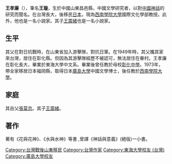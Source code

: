 '''王孝廉'''（{{bd|1942年||||}}），筆名'''王璇'''，生於中國山東昌邑縣，中國文學研究者，以對[[中國神話|中國神話]]的研究而聞名。在台灣長大，後移民[[日本|日本]]，現為[[西南學院大學|西南學院大學]]國際文化學部教授。此外，他也是一名小說家。其子[[王震緒|王震緒]]也是一名小說家。

==生平==
其父在對日抗戰時，在山東省加入游擊隊，對抗日軍。在1949年時，其父攜其家來台灣，居住在彰化縣。但因為其游擊隊經歷不被認可，無法居住在眷村。王孝廉在彰化長大，畢業於東海大學中文系。畢業後曾任教於母校[[彰化中學|彰化中學]]。1973年，帶全家移居日本福岡縣，取得日本[[廣島大學|廣島大學]]中國文學博士，後任教於[[西南學院大學|西南學院大學]]。

==家庭==
其岳父[[張莫京|張莫京]]。其子[[王震緒|王震緒]]。
==著作==
著有《花與花神》、《水與水神》等書 ,曾譯《神話與意義》(絕版)一小書。
{{DEFAULTSORT:Wang}}
[[Category:台灣戰後山東移民|Category:台灣戰後山東移民]]
[[Category:台灣作家|Category:台灣作家]]
[[Category:東海大學校友_(台灣)|Category:東海大學校友 (台灣)]]
[[Category:廣島大學校友|Category:廣島大學校友]]